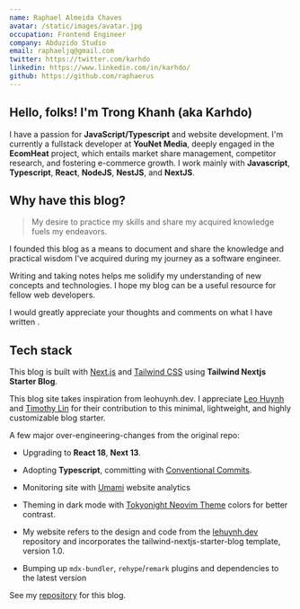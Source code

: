 ```yaml
---
name: Raphael Almeida Chaves
avatar: /static/images/avatar.jpg
occupation: Frontend Engineer
company: Abduzido Studio
email: raphaeljq@gmail.com
twitter: https://twitter.com/karhdo
linkedin: https://www.linkedin.com/in/karhdo/
github: https://github.com/raphaerus
---
```



## Hello, folks! <Twemoji className="mx-2" emoji="waving-hand" /> I'm Trong Khanh (aka Karhdo)

I have a passion for **JavaScript/Typescript** and website development.
I'm currently a fullstack developer at **YouNet Media**, deeply engaged in the **EcomHeat** project, which entails market share management, competitor research, and fostering e-commerce growth.
I work mainly with **Javascript**, **Typescript**, **React**, **NodeJS**, **NestJS**, and **NextJS**.

## Why have this blog?

> My desire to practice my skills and share my acquired knowledge fuels my endeavors.

I founded this blog as a means to document and share the knowledge and practical wisdom I've acquired during my journey as a software engineer.

Writing and taking notes helps me solidify my understanding of new concepts and technologies. I hope my blog can be a useful resource for fellow web developers.

I would greatly appreciate your thoughts and comments on what I have written <Twemoji emoji="clinking-beer-mugs" />.

## Tech stack

This blog is built with [Next.js](https://nextjs.org/) and [Tailwind CSS](https://tailwindcss.com/) using **Tailwind Nextjs Starter Blog**.

This blog site takes inspiration from leohuynh.dev. I appreciate [Leo Huynh](https://twitter.com/hta218_) and [Timothy Lin](https://twitter.com/timlrxx) for their contribution to this minimal, lightweight, and highly customizable blog starter.

A few major over-engineering-changes from the original repo:

- <Twemoji className="!mr-2" emoji="atom-symbol" /> Upgrading to **React 18**, **Next 13**.

- <Twemoji className="!mr-2" emoji="party-popper" /> Adopting **Typescript**, committing with [Conventional
  Commits](https://www.conventionalcommits.org/).

- <Twemoji className="!mr-2" emoji="bar-chart" /> Monitoring site with [Umami](https://umami.is/) website analytics

- <Twemoji className="!mr-2" emoji="eyes" /> Theming in dark mode with [Tokyonight Neovim
  Theme](https://github.com/folke/tokyonight.nvim) colors for better contrast.

- <Twemoji className="!mr-2" emoji="man-technologist" /> My website refers to the design and code from the
  [lehuynh.dev](https://github.com/hta218/leohuynh.dev) repository and incorporates the tailwind-nextjs-starter-blog
  template, version 1.0.

- <Twemoji className="!mr-2" emoji="inbox-tray" /> Bumping up `mdx-bundler`, `rehype`/`remark` plugins and dependencies
  to the latest version

See my [repository](https://github.com/Karhdo/karhdo.dev) for this blog.
